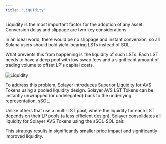 ```yaml
---
title: 'Liquidity'
---
```


Liquidity is the most important factor for the adoption of any asset. Conversion delay and slippage are two key considerations. 

In an ideal world, there would be no slippage and instant conversion, so all Solana users should hold yield-bearing LSTs instead of SOL. 

What prevents this from happening is the liquidity of such LSTs. Each LST needs to have a deep pool with low swap fees and a significant amount of trading volume to offset LP's capital costs. 

<Frame>
<img src="https://2113331469-files.gitbook.io/~/files/v0/b/gitbook-x-prod.appspot.com/o/spaces%2FzYM0pEemeu6F3UKGPAZE%2Fuploads%2FSRyGq4BjLZCp1qnsSJuc%2Fimage.png?alt=media&token=860ce19b-787e-4a19-848c-43a8891c592d" alt="Liquidity" class="img-fluid" />
</Frame>

To address this problem, Solayer introduces Superior Liquidity for AVS Tokens using a pooled liquidity design. Solayer AVS LST Tokens can be instantly unwrapped (or undelegated) back to the underlying representation, sSOL. 

Unlike others that use a multi-LST pool, where the liquidity for each LST depends on their LP pools (a less efficient design), Solayer consolidates all liquidity for Solayer AVS Tokens using the sSOL-SOL pair.

This strategy results in significantly smaller price impact and significantly improved liquidity.

